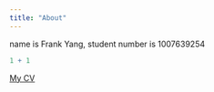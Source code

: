 ---
title: "About"
---

name is Frank Yang, student number is 1007639254

```{r}
1 + 1
```

[My CV](cvyang.pdf)
